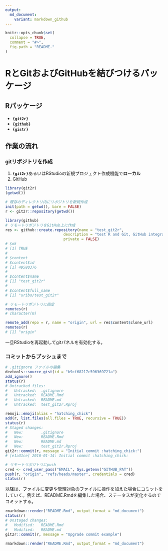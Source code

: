```yaml
---
output:
  md_document:
    variant: markdown_github
---
```


<!-- README.md is generated from README.Rmd. Please edit that file -->

```r
knitr::opts_chunk$set(
  collapse = TRUE,
  comment = "#>",
  fig.path = "README-"
)
```

RとGitおよびGitHubを結びつけるパッケージ
=====

## Rパッケージ

* **`{git2r}`**
* **`{github}`**
* **`{gistr}`**

## 作業の流れ

### gitリポジトリを作成

1. **`{git2r}`**あるいはRStudioの新規プロジェクト作成機能で**ローカル**
2. GitHub

```r
library(git2r)
(getwd())
```

```r
# 既存のディレクトリ内にリポジトリを新規作成
init(path = getwd(), bare = FALSE)
r <- git2r::repository(getwd())
```

```r
library(github)
# リモートリポジトリをGitHub上に作成
res <- github::create.repository(name = "test_git2r", 
                          description = "test R and Git, GitHub integration", 
                          private = FALSE)
# $ok
# [1] TRUE
# 
# $content
# $content$id
# [1] 49580376
# 
# $content$name
# [1] "test_git2r"
# 
# $content$full_name
# [1] "uribo/test_git2r"
```

```r
# リモートリポジトリに指定
remotes(r)
# character(0)

remote_add(repo = r, name = "origin", url = res$content$clone_url)
remotes(r)
# [1] "origin"
```

一旦RStudioを再起動してgitパネルを有効化する。

### コミットからプッシュまで

```r
# .gitignore ファイルの編集
devtools::source_gist(id = "b9cf68217c596369721a")
add_ignore()
status(r)
# Untracked files:
# 	Untracked:  .gitignore
# 	Untracked:  README.Rmd
# 	Untracked:  README.md
# 	Untracked:  test_git2r.Rproj

remoji::emoji(alias = "hatching_chick")
add(r, list.files(all.files = TRUE, recursive = TRUE))
status(r)
# Staged changes:
# 	New:        .gitignore
# 	New:        README.Rmd
# 	New:        README.md
# 	New:        test_git2r.Rproj
git2r::commit(r, message = "Initial commit :hatching_chick:")
# [e1a31ce] 2016-01-14: Initial commit :hatching_chick:

# リモートリポジトリにpush
cred <- cred_user_pass("EMAIL", Sys.getenv("GITHUB_PAT"))
push(r, "origin", "refs/heads/master", credentials = cred)
status(r)
```

以降は、ファイルに変更や管理対象のファイルに操作を加えた場合にコミットをしていく。例えば、README.Rmdを編集した場合、ステータスが変化するのでコミットする。

```r
rmarkdown::render("README.Rmd", output_format = "md_document")
status(r)
# Unstaged changes:
# 	Modified:   README.Rmd
# 	Modified:   README.md
git2r::commit(r, message = "Upgrade commit example")
```






```r
rmarkdown::render("README.Rmd", output_format = "md_document")
```

